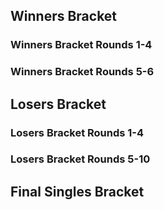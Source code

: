 {{DISPLAYTITLE:Avalon M-III: Singles Bracket}}{{SetGame|melee}}
{{tabs static
|name1=Overview
|link1=Avalon/M/III
|name2=Singles Bracket
|link2=Avalon/M/III/Singles Bracket
|name3=Doubles Bracket
|link3=Avalon/M/III/Doubles Bracket
|This=2
}}
==Winners Bracket==
===Winners Bracket Rounds 1-4===
{{128DEWBracketA
|tourneylink=Avalon/M/III
|tourneyname=Avalon M-III
<!--Round of 128-->
|r1m1p1=Westballz |r1m1p1flag=us |r1m1p1score={{Win}} |r1m1win=1
|r1m1p2=Bye |r1m1p2flag= |r1m1p2score=
|r1m2p1=serket |r1m2p1flag=nl |r1m2p1score= |r1m2win=2
|r1m2p2=sausage948 |r1m2p2flag=nl |r1m2p2score={{Win}}
|r1m3p1=Tyra |r1m3p1flag=de |r1m3p1score={{Win}} |r1m3win=1
|r1m3p2=yungbami |r1m3p2flag=nl |r1m3p2score=
|r1m4p1=Hanyuuki |r1m4p1flag=nl |r1m4p1score={{Win}} |r1m4win=1
|r1m4p2=D.K. |r1m4p2flag= |r1m4p2score=
|r1m5p1=JP |r1m5p1flag=nl |r1m5p1score={{Win}} |r1m5win=1
|r1m5p2=Olivier |r1m5p2flag=nl |r1m5p2score=
|r1m6p1=Supergoomba |r1m6p1flag=nl |r1m6p1score={{Win}} |r1m6win=1
|r1m6p2=Enzio |r1m6p2flag= |r1m6p2score=
|r1m7p1=epikfaal |r1m7p1flag=nl |r1m7p1score={{Win}} |r1m7win=1
|r1m7p2=MKarma |r1m7p2flag= |r1m7p2score=
|r1m8p1=L.K. |r1m8p1flag= |r1m8p1score={{Win}} |r1m8win=1
|r1m8p2=FGFalcon |r1m8p2flag=nl |r1m8p2score=
|r1m9p1=SchlimmShady |r1m9p1flag=de |r1m9p1score={{Win}} |r1m9win=1
|r1m9p2=TM87 |r1m9p2flag= |r1m9p2score=
|r1m10p1=Wotchi |r1m10p1flag= |r1m10p1score= |r1m10win=2
|r1m10p2=Sir Dax |r1m10p2flag= |r1m10p2score={{Win}}
|r1m11p1=Flippy |r1m11p1flag=nl |r1m11p1score={{Win}} |r1m11win=1
|r1m11p2=Lucon |r1m11p2flag= |r1m11p2score=
|r1m12p1=Mono'PenisGuy |r1m12p1flag=fr |r1m12p1score={{Win}} |r1m12win=1
|r1m12p2=Okou |r1m12p2flag= |r1m12p2score=
|r1m13p1=Jimmy |r1m13p1flag=nl |r1m13p1score={{Win}} |r1m13win=1
|r1m13p2=joch |r1m13p2flag= |r1m13p2score=
|r1m14p1=TJ |r1m14p1flag=nl |r1m14p1score={{Win}} |r1m14win=1
|r1m14p2=Nielske |r1m14p2flag=nl |r1m14p2score=
|r1m15p1=PureEvil |r1m15p1flag=nl |r1m15p1score={{Win}} |r1m15win=1
|r1m15p2=Orvy |r1m15p2flag= |r1m15p2score=
|r1m16p1=Divinius |r1m16p1flag=nl |r1m16p1score= |r1m16win=2
|r1m16p2=Buymann |r1m16p2flag= |r1m16p2score={{Win}}
|r1m17p1=LLL.Jeapie |r1m17p1flag=nl |r1m17p1score={{Win}} |r1m17win=1
|r1m17p2=Juul |r1m17p2flag= |r1m17p2score=
|r1m18p1=Xawas |r1m18p1flag= |r1m18p1score={{Win}} |r1m18win=1
|r1m18p2=smashkid |r1m18p2flag= |r1m18p2score=
|r1m19p1=.FB |r1m19p1flag=nl |r1m19p1score={{Win}} |r1m19win=1
|r1m19p2=Gero N |r1m19p2flag= |r1m19p2score=
|r1m20p1=Bloodhank |r1m20p1flag=nl |r1m20p1score={{Win}} |r1m20win=1
|r1m20p2=Casper |r1m20p2flag=nl |r1m20p2score=
|r1m21p1=Stijn |r1m21p1flag=nl |r1m21p1score={{Win}} |r1m21win=1
|r1m21p2=J |r1m21p2flag= |r1m21p2score=
|r1m22p1=Panlake |r1m22p1flag= |r1m22p1score= |r1m22win=2
|r1m22p2=Detrumi |r1m22p2flag=nl |r1m22p2score={{Win}}
|r1m23p1=Kaese |r1m23p1flag=de |r1m23p1score={{Win}} |r1m23win=1
|r1m23p2=My Boy Blue |r1m23p2flag= |r1m23p2score=
|r1m24p1=Luuk |r1m24p1flag=nl |r1m24p1score={{Win}} |r1m24win=1
|r1m24p2=Faid |r1m24p2flag= |r1m24p2score=
|r1m25p1=Adam |r1m25p1flag=nl |r1m25p1score={{Win}} |r1m25win=1
|r1m25p2=Jr-High |r1m25p2flag= |r1m25p2score=
|r1m26p1=WolfJudgement |r1m26p1flag=nl |r1m26p1score={{Win}} |r1m26win=1
|r1m26p2=SOLID |r1m26p2flag= |r1m26p2score=
|r1m27p1=Utto |r1m27p1flag=nl |r1m27p1score={{Win}} |r1m27win=1
|r1m27p2=MarkT |r1m27p2flag= |r1m27p2score=
|r1m28p1=Alex |r1m28p1flag= |r1m28p1score={{Win}} |r1m28win=1
|r1m28p2=BDS |r1m28p2flag= |r1m28p2score=
|r1m29p1=Blaze |r1m29p1flag=de |r1m29p1score={{Win}} |r1m29win=1
|r1m29p2=Guniz |r1m29p2flag= |r1m29p2score=
|r1m30p1=Waqset |r1m30p1flag= |r1m30p1score= |r1m30win=2
|r1m30p2=EPIC |r1m30p2flag=nl |r1m30p2score={{Win}}
|r1m31p1=KasparV |r1m31p1flag=nl |r1m31p1score={{Win}} |r1m31win=1
|r1m31p2=FabulousReindeer |r1m31p2flag= |r1m31p2score=
|r1m32p1=Pixel |r1m32p1flag=nl |r1m32p1score={{Win}} |r1m32win=1
|r1m32p2=Familiar |r1m32p2flag= |r1m32p2score=
|r1m33p1=Amsah |r1m33p1flag=nl |r1m33p1score={{Win}} |r1m33win={{Win}}
|r1m33p2=Bye |r1m33p2flag= |r1m33p2score=
|r1m34p1=SBR |r1m34p1flag=nl |r1m34p1score={{Win}} |r1m34win=1
|r1m34p2=S13 |r1m34p2flag= |r1m34p2score=
|r1m35p1=Lars |r1m35p1flag=nl |r1m35p1score={{Win}} |r1m35win=1
|r1m35p2=Cheez |r1m35p2flag= |r1m35p2score=
|r1m36p1=Jeffz0r |r1m36p1flag=nl |r1m36p1score={{Win}} |r1m36win=1
|r1m36p2=Cruxis |r1m36p2flag= |r1m36p2score=
|r1m37p1=Rebaz |r1m37p1flag=nl |r1m37p1score={{Win}} |r1m37win=1
|r1m37p2=hond |r1m37p2flag=nl |r1m37p2score=
|r1m38p1=Protatoo |r1m38p1flag=nl |r1m38p1score={{Win}} |r1m38win=1
|r1m38p2=Doodle |r1m38p2flag= |r1m38p2score=
|r1m39p1=Supercat Meow |r1m39p1flag=de |r1m39p1score={{Win}} |r1m39win=1
|r1m39p2=Milkman |r1m39p2flag= |r1m39p2score=
|r1m40p1=Pilesthebaker |r1m40p1flag= |r1m40p1score= |r1m40win=2
|r1m40p2=fsmile |r1m40p2flag= |r1m40p2score={{Win}}
|r1m41p1=Remen |r1m41p1flag=nl |r1m41p1score={{Win}} |r1m41win=1
|r1m41p2=La Thor |r1m41p2flag= |r1m41p2score=
|r1m42p1=CheAkiwara |r1m42p1flag=de |r1m42p1score={{Win}} |r1m42win=1
|r1m42p2=Simon381 |r1m42p2flag= |r1m42p2score=
|r1m43p1=Ryuker |r1m43p1flag=nl |r1m43p1score={{Win}} |r1m43win=1
|r1m43p2=Mello |r1m43p2flag= |r1m43p2score=
|r1m44p1=EndOfStory |r1m44p1flag=de |r1m44p1score={{Win}} |r1m44win=1
|r1m44p2=AUS |r1m44p2flag= |r1m44p2score=
|r1m45p1=Avalancer |r1m45p1flag=nl |r1m45p1score={{Win}} |r1m45win=1
|r1m45p2=Hex |r1m45p2flag= |r1m45p2score=
|r1m46p1=Syophan |r1m46p1flag= |r1m46p1score= |r1m46win=2
|r1m46p2=Double D |r1m46p2flag= |r1m46p2score={{Win}}
|r1m47p1=FrozenLight1337 |r1m47p1flag=de |r1m47p1score={{Win}} |r1m47win=1
|r1m47p2=Markovic |r1m47p2flag=nl |r1m47p2score=
|r1m48p1=Matthijs |r1m48p1flag=nl |r1m48p1score= |r1m48win=2
|r1m48p2=Becx |r1m48p2flag=nl |r1m48p2score={{Win}}
|r1m49p1=Zgetto |r1m49p1flag=nl |r1m49p1score={{Win}} |r1m49win=1
|r1m49p2=Kune |r1m49p2flag=nl |r1m49p2score=
|r1m50p1=SSJ2Luigi |r1m50p1flag=nl |r1m50p1score= |r1m50win=2
|r1m50p2=Sacred Silentwater |r1m50p2flag=nl |r1m50p2score={{Win}} 
|r1m51p1=seo |r1m51p1flag=nl |r1m51p1score={{Win}} |r1m51win=1
|r1m51p2=Chill |r1m51p2flag= |r1m51p2score=
|r1m52p1=Mojohans |r1m52p1flag=de |r1m52p1score={{Win}} |r1m52win=1
|r1m52p2=Cookie |r1m52p2flag= |r1m52p2score=
|r1m53p1=DaLung |r1m53p1flag=de |r1m53p1score={{Win}} |r1m53win=1
|r1m53p2=ikuy |r1m53p2flag= |r1m53p2score=
|r1m54p1=Omega |r1m54p1flag= |r1m54p1score= |r1m54win=2
|r1m54p2=Djangief |r1m54p2flag=nl |r1m54p2score={{Win}}
|r1m55p1=Ace |r1m55p1flag=nl|r1m55p1score={{Win}} |r1m55win=1
|r1m55p2=nazrorn |r1m55p2flag= |r1m55p2score=
|r1m56p1=PogoPeanut |r1m56p1flag=nl |r1m56p1score={{Win}} |r1m56win=2
|r1m56p2=GcB |r1m56p2flag=de |r1m56p2score=
|r1m57p1=Däumling |r1m57p1flag=de |r1m57p1score={{Win}} |r1m57win=1
|r1m57p2=Little Bro |r1m57p2flag= |r1m57p2score=
|r1m58p1=Atlas |r1m58p1flag=nl |r1m58p1score={{Win}} |r1m58win=1
|r1m58p2=Sjors |r1m58p2flag= |r1m58p2score=
|r1m59p1=Nuckels |r1m59p1flag=nl |r1m59p1score={{Win}} |r1m59win=1
|r1m59p2=Nvrmnd |r1m59p2flag=nl |r1m59p2score=
|r1m60p1=Con Fuzius |r1m60p1flag=de |r1m60p1score={{Win}} |r1m60win=1
|r1m60p2=BasBB |r1m60p2flag= |r1m60p2score=
|r1m61p1=Jim Morrison |r1m61p1flag=nl |r1m61p1score={{Win}} |r1m61win=1
|r1m61p2=Wuobekim |r1m61p2flag= |r1m61p2score=
|r1m62p1=radicaL3i |r1m62p1flag=nl |r1m62p1score= |r1m62win=2
|r1m62p2=Enemis |r1m62p2flag=nl |r1m62p2score={{Win}}
|r1m63p1=PureSkillz |r1m63p1flag=nl |r1m63p1score={{Win}} |r1m63win=1
|r1m63p2=MelroX |r1m63p2flag= |r1m63p2score=
|r1m64p1=Halzyn |r1m64p1flag=nl |r1m64p1score={{Win}} |r1m64win=1
|r1m64p2=FezWa |r1m64p2flag=nl |r1m64p2score=

<!--Round of 64-->
|r2m1p1=Westballz |r2m1p1flag=us |r2m1p1score=2 |r2m1win=1
|r2m1p2=sausage948 |r2m1p2flag=nl |r2m1p2score=0
|r2m1details={{BracketMatchDetails
|vod=https://youtu.be/P_GtxaBQSo8
}}
|r2m2p1=Tyra |r2m2p1flag=de |r2m2p1score={{Win}} |r2m2win=1
|r2m2p2=Hanyuuki |r2m2p2flag=nl |r2m2p2score=
|r2m3p1=JP |r2m3p1flag=nl |r2m3p1score={{Win}} |r2m3win=1
|r2m3p2=Supergoomba |r2m3p2flag=nl |r2m3p2score=
|r2m4p1=epikfaal |r2m4p1flag=nl |r2m4p1score={{Win}} |r2m4win=1
|r2m4p2=L.K. |r2m4p2flag= |r2m4p2score=
|r2m5p1=SchlimmShady |r2m5p1flag=de |r2m5p1score={{Win}} |r2m5win=1
|r2m5p2=Sir Dax |r2m5p2flag= |r2m5p2score=
|r2m6p1=Flippy |r2m6p1flag=nl |r2m6p1score= |r2m6win=2
|r2m6p2=Mono'PenisGuy |r2m6p2flag=fr |r2m6p2score={{Win}}
|r2m7p1=Jimmy |r2m7p1flag=nl |r2m7p1score={{Win}} |r2m7win=1
|r2m7p2=TJ |r2m7p2flag=nl |r2m7p2score=
|r2m8p1=PureEvil |r2m8p1flag=nl |r2m8p1score={{Win}} |r2m8win=1
|r2m8p2=Buymann |r2m8p2flag= |r2m8p2score=
|r2m9p1=LLL.Jeapie |r2m9p1flag=nl |r2m9p1score={{Win}} |r2m9win=1
|r2m9p2=Xawas |r2m9p2flag= |r2m9p2score=
|r2m10p1=.FB |r2m10p1flag=nl |r2m10p1score={{Win}} |r2m10win=1
|r2m10p2=Bloodhank |r2m10p2flag=nl |r2m10p2score=
|r2m11p1=Stijn |r2m11p1flag=nl |r2m11p1score={{Win}} |r2m11win=1
|r2m11p2=Detrumi |r2m11p2flag=nl |r2m11p2score=
|r2m12p1=Kaese |r2m12p1flag=de |r2m12p1score={{Win}} |r2m12win=1
|r2m12p2=Luuk |r2m12p2flag=nl |r2m12p2score=
|r2m13p1=Adam |r2m13p1flag=nl |r2m13p1score={{Win}} |r2m13win=1
|r2m13p2=WolfJudgement |r2m13p2flag=nl |r2m13p2score=
|r2m14p1=Utto |r2m14p1flag=nl |r2m14p1score={{Win}} |r2m14win=1
|r2m14p2=Alex |r2m14p2flag= |r2m14p2score=
|r2m15p1=Blaze |r2m15p1flag=de |r2m15p1score={{Win}} |r2m15win=1
|r2m15p2=EPIC |r2m15p2flag=nl |r2m15p2score=
|r2m16p1=KasparV |r2m16p1flag=nl |r2m16p1score={{Win}} |r2m16win=1
|r2m16p2=Pixel |r2m16p2flag=nl |r2m16p2score=
|r2m17p1=Amsah |r2m17p1flag=nl |r2m17p1score={{Win}} |r2m17win=1
|r2m17p2=SBR |r2m17p2flag=nl |r2m17p2score=
|r2m18p1=Lars |r2m18p1flag=nl |r2m18p1score= |r2m18win=2
|r2m18p2=Jeffz0r |r2m18p2flag=nl |r2m18p2score={{Win}}
|r2m19p1=Rebaz |r2m19p1flag=nl |r2m19p1score={{Win}} |r2m19win=1
|r2m19p2=Protatoo |r2m19p2flag=nl |r2m19p2score=
|r2m20p1=Supercat Meow |r2m20p1flag=de |r2m20p1score={{Win}} |r2m20win=1
|r2m20p2=fsmile |r2m20p2flag= |r2m20p2score=
|r2m21p1=Remen |r2m21p1flag=nl |r2m21p1score={{Win}} |r2m21win=1
|r2m21p2=CheAkiwara |r2m21p2flag=de |r2m21p2score=
|r2m22p1=Ryuker |r2m22p1flag=nl |r2m22p1score={{Win}} |r2m22win=1
|r2m22p2=EndOfStory |r2m22p2flag=de |r2m22p2score=
|r2m23p1=Avalancer |r2m23p1flag=nl |r2m23p1score={{Win}} |r2m23win=1
|r2m23p2=Double D |r2m23p2flag= |r2m23p2score=
|r2m24p1=Frozenlight1337 |r2m24p1flag=de |r2m24p1score={{Win}} |r2m24win=1
|r2m24p2=Becx |r2m24p2flag=nl |r2m24p2score=
|r2m25p1=Zgetto |r2m25p1flag=nl |r2m25p1score={{Win}} |r2m25win=1
|r2m25p2=Sacred Silentwater |r2m25p2flag=nl |r2m25p2score=
|r2m26p1=seo |r2m26p1flag=nl |r2m26p1score= |r2m26win=2
|r2m26p2=Mojohans |r2m26p2flag=de |r2m26p2score={{Win}}
|r2m27p1=DaLung |r2m27p1flag=de |r2m27p1score={{Win}} |r2m27win=1
|r2m27p2=Djangief |r2m27p2flag=nl |r2m27p2score=
|r2m28p1=Ace |r2m28p1flag=nl |r2m28p1score={{Win}} |r2m28win=1
|r2m28p2=GcB |r2m28p2flag=de |r2m28p2score=
|r2m29p1=Däumling |r2m29p1flag=de |r2m29p1score={{Win}} |r2m29win=1
|r2m29p2=Atlas |r2m29p2flag=nl |r2m29p2score=
|r2m30p1=Nuckels |r2m30p1flag=nl |r2m30p1score={{Win}} |r2m30win=1
|r2m30p2=Con Fuzius|r2m30p2flag= de|r2m30p2score=
|r2m31p1=Jim Morrison |r2m31p1flag=nl |r2m31p1score={{Win}} |r2m31win=1
|r2m31p2=Enemis |r2m31p2flag=nl |r2m31p2score=
|r2m32p1=PureSkillz |r2m32p1flag=nl |r2m32p1score={{Win}} |r2m32win=1
|r2m32p2=Halzyn |r2m32p2flag=nl |r2m32p2score=

<!--Round of 32-->
|r3m1p1=Westballz |r3m1p1flag=us |r3m1p1score=2 |r3m1win=1
|r3m1p2=Tyra |r3m1p2flag=de |r3m1p2score=0
|r3m1details={{BracketMatchDetails
|vod=https://youtu.be/Me0HfduHYVw
}}
|r3m2p1=JP |r3m2p1flag=nl |r3m2p1score={{Win}} |r3m2win=1
|r3m2p2=epikfaal |r3m2p2flag=nl |r3m2p2score=
|r3m3p1=SchlimmShady |r3m3p1flag=de |r3m3p1score={{Win}} |r3m3win=1
|r3m3p2=Mono'PenisGuy |r3m3p2flag=fr |r3m3p2score=
|r3m4p1=Jimmy |r3m4p1flag=nl |r3m4p1score={{Win}} |r3m4win=1
|r3m4p2=PureEvil|r3m4p2flag=nl |r3m4p2score=
|r3m5p1=LLL.Jeapie|r3m5p1flag=nl |r3m5p1score={{Win}} |r3m5win=1
|r3m5p2=.FB|r3m5p2flag=nl |r3m5p2score=
|r3m6p1=Stijn|r3m6p1flag=nl |r3m6p1score={{Win}} |r3m6win=1
|r3m6p2=Kaese|r3m6p2flag=de |r3m6p2score=
|r3m7p1=Adam|r3m7p1flag=nl |r3m7p1score={{Win}} |r3m7win=1
|r3m7p2=Utto|r3m7p2flag=nl |r3m7p2score=
|r3m8p1=Blaze|r3m8p1flag=de |r3m8p1score={{Win}} |r3m8win=1
|r3m8p2=KasparV|r3m8p2flag=nl |r3m8p2score=
|r3m9p1=Amsah|r3m9p1flag=nl |r3m9p1score=2 |r3m9win=1
|r3m9p2=Jeffz0r|r3m9p2flag=nl |r3m9p2score=0
|r3m9details={{BracketMatchDetails
|vod=https://youtu.be/i2KH9N5lgwg
}}
|r3m10p1=Rebaz|r3m10p1flag=nl |r3m10p1score={{Win}} |r3m10win=1
|r3m10p2=Supercat Meow |r3m10p2flag=de |r3m10p2score=
|r3m11p1=Remen|r3m11p1flag=nl |r3m11p1score={{Win}} |r3m11win=1
|r3m11p2=Ryuker|r3m11p2flag=nl |r3m11p2score=
|r3m12p1=Avalancer |r3m12p1flag=nl |r3m12p1score={{Win}} |r3m12win=1
|r3m12p2=FrozenLight1337|r3m12p2flag=de |r3m12p2score=
|r3m13p1=Zgetto|r3m13p1flag=nl |r3m13p1score={{Win}} |r3m13win=1
|r3m13p2=Mojohans|r3m13p2flag=de |r3m13p2score=
|r3m14p1=DaLung|r3m14p1flag=de |r3m14p1score={{Win}} |r3m14win=1
|r3m14p2=Ace|r3m14p2flag=nl |r3m14p2score=
|r3m15p1=Däumling |r3m15p1flag=de |r3m15p1score=2 |r3m15win=1
|r3m15p2=Nuckels|r3m15p2flag=nl |r3m15p2score=0
|r3m15details={{BracketMatchDetails
|vod=https://youtu.be/8IMct7mEkr8
}}
|r3m16p1=Jim Morrison |r3m16p1flag=nl |r3m16p1score={{Win}} |r3m16win=1
|r3m16p2=PureSkillz |r3m16p2flag=nl |r3m16p2score=

<!--Round of 16-->
|r4m1p1=Westballz |r4m1p1flag=us |r4m1p1score=2 |r4m1win=1
|r4m1p2=JP |r4m1p2flag=nl |r4m1p2score=1
|r4m1details={{BracketMatchDetails
|vod=https://youtu.be/OF99vEezjIk
}}
|r4m2p1=SchlimmShady |r4m2p1flag=de |r4m2p1score={{Win}} |r4m2win=1
|r4m2p2=Jimmy |r4m2p2flag=nl |r4m2p2score=
|r4m3p1=LLL.Jeapie |r4m3p1flag=nl |r4m3p1score=2|r4m3win=1
|r4m3p2=Stijn |r4m3p2flag=nl |r4m3p2score=0
|r4m3details={{BracketMatchDetails
|vod=https://youtu.be/80O_uHPsdAY
}}
|r4m4p1=Adam |r4m4p1flag=nl |r4m4p1score={{Win}} |r4m4win=1
|r4m4p2=Blaze |r4m4p2flag=de |r4m4p2score=
|r4m5p1=Amsah |r4m5p1flag=nl |r4m5p1score={{Win}} |r4m5win=1
|r4m5p2=Rebaz |r4m5p2flag=nl |r4m5p2score=
|r4m6p1=Remen |r4m6p1flag=nl |r4m6p1score={{Win}} |r4m6win=1
|r4m6p2=Avalancer |r4m6p2flag=nl |r4m6p2score=
|r4m7p1=Zgetto |r4m7p1flag=nl |r4m7p1score={{Win}} |r4m7win=1
|r4m7p2=DaLung |r4m7p2flag=de |r4m7p2score=
|r4m8p1=Däumling |r4m8p1flag=de |r4m8p1score=2|r4m8win=1
|r4m8p2=Jim Morrison |r4m8p2flag=nl |r4m8p2score=1
|r4m8details={{BracketMatchDetails
|vod=https://youtu.be/-8VehSQyHy8
}}
}}

===Winners Bracket Rounds 5-6===
{{8DEWBracketA
|tourneylink=
|tourneyname=
<!-- Quarterfinals -->
|r1m1p1=Westballz |r1m1p1flag=us |r1m1p1score=3
|r1m1p2=SchlimmShady |r1m1p2flag=de |r1m1p2score=0
|r1m1win=1
|r1m1details={{BracketMatchDetails
|vod=https://youtu.be/-FWM1gGQpZE
}}

|r1m2p1=LLL.Jeapie |r1m2p1flag=nl |r1m2p1score=3
|r1m2p2=Adam |r1m2p2flag=nl |r1m2p2score=0
|r1m2win=1
|r1m2details={{BracketMatchDetails
|vod=https://youtu.be/ZYw-7d77bWA
}}

|r1m3p1=Amsah |r1m3p1flag=nl |r1m3p1score=3
|r1m3p2=Remen |r1m3p2flag=nl |r1m3p2score=0
|r1m3win=1
|r1m3details={{BracketMatchDetails
|vod=https://youtu.be/2XwuiC526TA
}}

|r1m4p1=Zgetto |r1m4p1flag=nl |r1m4p1score=1
|r1m4p2=Däumling |r1m4p2flag=de |r1m4p2score=3
|r1m4win=2
|r1m4details={{BracketMatchDetails
|vod=https://youtu.be/PvKGflsY3os
}}

<!-- SEMIFINALS -->
|r2m1p1=Westballz |r2m1p1flag=us |r2m1p1score=3
|r2m1p2=LLL.Jeapie |r2m1p2flag=nl |r2m1p2score=0
|r2m1win=1
|r2m1details={{BracketMatchDetails
|vod=https://youtu.be/9e_OKoIkewY
}}

|r2m2p1=Amsah |r2m2p1flag=nl |r2m2p1score=2
|r2m2p2=Däumling |r2m2p2flag=de |r2m2p2score=3
|r2m2win=2
|r2m2details={{BracketMatchDetails
|vod=https://youtu.be/D0q7mz0m5fY
}}
}}
==Losers Bracket==
===Losers Bracket Rounds 1-4===
{{128DELBracketSmwA
|tourneylink=Avalon/M/III
|tourneyname=Avalon M-III
|l1placement=97-128
|l2placement=65-96
|l3placement=49-64
|l4placement=33-48
<!--Round 1-->
|l1m1p1=Bye |l1m1p1flag= |l1m1p1score= |l1m1win=2
|l1m1p2=Serket |l1m1p2flag=nl |l1m1p2score={{Win}}
|l1m2p1=yungbami |l1m2p1flag=nl |l1m2p1score= |l1m2win=2
|l1m2p2=D.K. |l1m2p2flag= |l1m2p2score={{Win}}
|l1m3p1=Olivier |l1m3p1flag=nl |l1m3p1score={{Win}} |l1m3win=1
|l1m3p2=Enzio |l1m3p2flag= |l1m3p2score=
|l1m4p1=MKarma |l1m4p1flag= |l1m4p1score={{Win}} |l1m4win=1
|l1m4p2=FGFalcon |l1m4p2flag=nl |l1m4p2score=
|l1m5p1=TM87 |l1m5p1flag= |l1m5p1score= |l1m5win=2
|l1m5p2=Wotchi |l1m5p2flag= |l1m5p2score={{Win}}
|l1m6p1=Lucon |l1m6p1flag= |l1m6p1score= |l1m6win=2
|l1m6p2=Okou |l1m6p2flag= |l1m6p2score={{Win}}
|l1m7p1=joch |l1m7p1flag=nl |l1m7p1score={{Win}} |l1m7win=1
|l1m7p2=Nielske |l1m7p2flag=nl |l1m7p2score=
|l1m8p1=Orvy |l1m8p1flag= |l1m8p1score= |l1m8win=2
|l1m8p2=Divinius |l1m8p2flag=nl |l1m8p2score={{Win}}
|l1m9p1=Juul |l1m9p1flag= |l1m9p1score={{Win}} |l1m9win=1
|l1m9p2=smashkid |l1m9p2flag= |l1m9p2score=
|l1m10p1=Gero N |l1m10p1flag= |l1m10p1score={{Win}} |l1m10win=1
|l1m10p2=Casper |l1m10p2flag=nl |l1m10p2score=
|l1m11p1=J |l1m11p1flag= |l1m11p1score={{Win}} |l1m11win=1
|l1m11p2=Panlake |l1m11p2flag= |l1m11p2score=
|l1m12p1=My Boy Blue |l1m12p1flag= |l1m12p1score= |l1m12win=2
|l1m12p2=Faid |l1m12p2flag= |l1m12p2score={{Win}}
|l1m13p1=Jr-High |l1m13p1flag= |l1m13p1score={{Win}} |l1m13win=1
|l1m13p2=SOLID |l1m13p2flag= |l1m13p2score=
|l1m14p1=MarkT |l1m14p1flag= |l1m14p1score=
|l1m14p2=BDS |l1m14p2flag= |l1m14p2score={{Win}}
|l1m14win=2
|l1m15p1=Guniz |l1m15p1flag= |l1m15p1score={{Win}}
|l1m15p2=Waqset |l1m15p2flag= |l1m15p2score=
|l1m15win=1
|l1m16p1=FabulousReindeer |l1m16p1flag= |l1m16p1score=
|l1m16p2=Familiar |l1m16p2flag= |l1m16p2score={{Win}}
|l1m16win=2
|l1m17p1=Bye |l1m17p1flag= |l1m17p1score=
|l1m17p2=S13 |l1m17p2flag= |l1m17p2score={{Win}}
|l1m17win=2
|l1m18p1=Cheez |l1m18p1flag= |l1m18p1score={{Win}}
|l1m18p2=Cruxis |l1m18p2flag= |l1m18p2score=
|l1m18win=1
|l1m19p1=hond |l1m19p1flag=nl |l1m19p1score=
|l1m19p2=Doodle |l1m19p2flag= |l1m19p2score={{Win}}
|l1m19win=2
|l1m20p1=Milkman |l1m20p1flag= |l1m20p1score={{Win}}
|l1m20p2=Pilesthebaker |l1m20p2flag= |l1m20p2score=
|l1m20win=1
|l1m21p1=La Thor |l1m21p1flag= |l1m21p1score={{Win}}
|l1m21p2=Simon381 |l1m21p2flag= |l1m21p2score=
|l1m21win=1
|l1m22p1=Mello |l1m22p1flag= |l1m22p1score={{Win}}
|l1m22p2=AUS |l1m22p2flag= |l1m22p2score=
|l1m22win=1
|l1m23p1=Hex |l1m23p1flag= |l1m23p1score={{Win}}
|l1m23p2=Syophan|l1m23p2flag= |l1m23p2score=
|l1m23win=1
|l1m24p1=Markovic |l1m24p1flag=nl |l1m24p1score={{Win}}
|l1m24p2=Matthijs |l1m24p2flag=nl |l1m24p2score=
|l1m24win=1
|l1m25p1=Kune |l1m25p1flag=nl |l1m25p1score={{Win}}
|l1m25p2=SSJ2Luigi |l1m25p2flag=nl |l1m25p2score=
|l1m25win=1
|l1m26p1=Chill |l1m26p1flag= |l1m26p1score=
|l1m26p2=Cookie |l1m26p2flag= |l1m26p2score={{Win}}
|l1m26win=2
|l1m27p1=ikuy |l1m27p1flag= |l1m27p1score={{Win}}
|l1m27p2=Omega |l1m27p2flag= |l1m27p2score=
|l1m27win=1
|l1m28p1=nazrhom |l1m28p1flag= |l1m28p1score=
|l1m28p2=PogoPeanut |l1m28p2flag=nl |l1m28p2score={{Win}}
|l1m28win=2
|l1m29p1=Little Bro |l1m29p1flag= |l1m29p1score={{Win}}
|l1m29p2=Sjors |l1m29p2flag= |l1m29p2score=
|l1m29win=1
|l1m30p1=Nvrmnd |l1m30p1flag=nl |l1m30p1score=
|l1m30p2=BasBB |l1m30p2flag= |l1m30p2score={{Win}}
|l1m30win=2
|l1m31p1=Wuobekim |l1m31p1flag= |l1m31p1score=
|l1m31p2=radicaL3i |l1m31p2flag=nl |l1m31p2score={{Win}}
|l1m31win=2
|l1m32p1=MelroX |l1m32p1flag= |l1m32p1score=
|l1m32p2=FezWa |l1m32p2flag=nl |l1m32p2score={{Win}}
|l1m32win=2

<!--Round 2-->
|l2m1p1=Xawas|l2m1p1flag= |l2m1p1score={{Win}}
|l2m1p2=Serket|l2m1p2flag=nl |l2m1p2score=
|l2m1win=1
|l2m2p1=Bloodhank |l2m2p1flag=nl |l2m2p1score={{Win}}
|l2m2p2=D.K. |l2m2p2flag= |l2m2p2score=
|l2m2win=1
|l2m3p1=Detrumi |l2m3p1flag=nl |l2m3p1score=
|l2m3p2=Olivier |l2m3p2flag=nl |l2m3p2score={{Win}}
|l2m3win=2
|l2m4p1=Luuk|l2m4p1flag= |l2m4p1score={{Win}}
|l2m4p2=MKarma |l2m4p2flag= |l2m4p2score=
|l2m4win=1
|l2m5p1=WolfJudgement |l2m5p1flag=nl  |l2m5p1score={{Win}}
|l2m5p2=Wotchi |l2m5p2flag=|l2m5p2score=
|l2m5win=1
|l2m6p1=Alex |l2m6p1flag= |l2m6p1score=
|l2m6p2=Okou |l2m6p2flag= |l2m6p2score={{Win}}
|l2m6win=2
|l2m7p1=EPIC |l2m7p1flag=nl |l2m7p1score={{Win}}
|l2m7p2=joch |l2m7p2flag=nl |l2m7p2score=
|l2m7win=1
|l2m8p1=Pixel |l2m8p1flag=nl |l2m8p1score={{Win}}
|l2m8p2=Divinius |l2m8p2flag=nl |l2m8p2score=
|l2m8win=1
|l2m9p1=sausage948 |l2m9p1flag=nl |l2m9p1score={{Win}}
|l2m9p2=Juul |l2m9p2flag=nl |l2m9p2score=
|l2m9win=1
|l2m10p1=Hanyuuki |l2m10p1flag=nl |l2m10p1score={{Win}}
|l2m10p2=Gero N |l2m10p2flag= |l2m10p2score=
|l2m10win=1
|l2m11p1=Supergoomba |l2m11p1flag=nl |l2m11p1score={{Win}}
|l2m11p2=J |l2m11p2flag= |l2m11p2score=
|l2m11win=1
|l2m12p1=L.K. |l2m12p1flag= |l2m12p1score={{Win}}
|l2m12p2=Faid |l2m12p2flag= |l2m12p2score=
|l2m12win=1
|l2m13p1=Sir Dax |l2m13p1flag= |l2m13p1score=
|l2m13p2=Jr-High |l2m13p2flag= |l2m13p2score={{Win}}
|l2m13win=2
|l2m14p1=Flippy |l2m14p1flag=nl |l2m14p1score={{Win}}
|l2m14p2=BDS |l2m14p2flag= |l2m14p2score=
|l2m14win=1
|l2m15p1=TJ |l2m15p1flag=nl |l2m15p1score={{Win}}
|l2m15p2=Guniz |l2m15p2flag= |l2m15p2score=
|l2m15win=1
|l2m16p1=Buymann |l2m16p1flag= |l2m16p1score={{Win}}
|l2m16p2=Familiar |l2m16p2flag= |l2m16p2score=
|l2m16win=1
|l2m17p1=Sacred Silentwater |l2m17p1flag=nl |l2m17p1score=
|l2m17p2=S13 |l2m17p2flag= |l2m17p2score={{Win}}
|l2m17win=2
|l2m18p1=seo  |l2m18p1flag=nl |l2m18p1score={{Win}}
|l2m18p2=Cheez|l2m18p2flag= |l2m18p2score=
|l2m18win=1
|l2m19p1=Djangief|l2m19p1flag=nl |l2m19p1score={{Win}}
|l2m19p2=Doodle  |l2m19p2flag= |l2m19p2score=
|l2m19win=1
|l2m20p1=GcB |l2m20p1flag=de |l2m20p1score={{Win}}
|l2m20p2=Milkman |l2m20p2flag= |l2m20p2score=
|l2m20win=1
|l2m21p1=Atlas |l2m21p1flag=nl |l2m21p1score={{Win}}
|l2m21p2=LaThor |l2m21p2flag= |l2m21p2score=
|l2m21win=1
|l2m22p1=Con Fuzius |l2m22p1flag=de |l2m22p1score={{Win}}
|l2m22p2=Mello |l2m22p2flag= |l2m22p2score=
|l2m22win=1
|l2m23p1=Enemis |l2m23p1flag=nl |l2m23p1score=
|l2m23p2=Hex |l2m23p2flag= |l2m23p2score={{Win}}
|l2m23win=2
|l2m24p1=Halzyn |l2m24p1flag=nl |l2m24p1score={{Win}}
|l2m24p2=Markovic |l2m24p2flag=nl |l2m24p2score=
|l2m24win=1
|l2m25p1=SBR |l2m25p1flag=nl |l2m25p1score={{Win}}
|l2m25p2=Kune |l2m25p2flag=nl |l2m25p2score=
|l2m25win=1
|l2m26p1=Lars |l2m26p1flag=nl |l2m26p1score={{Win}}
|l2m26p2=Cookie |l2m26p2flag= |l2m26p2score=
|l2m26win=1
|l2m27p1=Protatoo |l2m27p1flag=nl |l2m27p1score={{Win}}
|l2m27p2=ikuy |l2m27p2flag= |l2m27p2score=
|l2m27win=1
|l2m28p1=fsmile |l2m28p1flag= |l2m28p1score=
|l2m28p2=PogoPeanut |l2m28p2flag=nl |l2m28p2score={{Win}}
|l2m28win=2
|l2m29p1=Little Bro |l2m29p1flag= |l2m29p1score={{Win}}
|l2m29p2=CheAkiwara |l2m29p2flag=de |l2m29p2score=
|l2m29win=1
|l2m30p1=EndOfStory |l2m30p1flag=de |l2m30p1score={{Win}}
|l2m30p2=BasBB |l2m30p2flag= |l2m30p2score=
|l2m30win=1
|l2m31p1=Double D|l2m31p1flag=|l2m31p1score={{Win}}
|l2m31p2=radicaL3i  |l2m31p2flag=nl |l2m31p2score=
|l2m31win=1
|l2m32p1=Becx|l2m32p1flag=nl |l2m32p1score=
|l2m32p2=FezWa |l2m32p2flag=nl |l2m32p2score={{Win}}
|l2m32win=2

<!--Round 3-->
|l3m1p1=Xawas |l3m1p1flag= |l3m1p1score=
|l3m1p2=Bloodhank |l3m1p2flag=nl |l3m1p2score={{Win}}
|l3m1win=2
|l3m2p1=Olivier |l3m2p1flag=nl |l3m2p1score={{Win}}
|l3m2p2=Luuk |l3m2p2flag=nl |l3m2p2score=
|l3m2win=1
|l3m3p1=WolfJudgement |l3m3p1flag=nl |l3m3p1score=
|l3m3p2=Okou |l3m3p2flag= |l3m3p2score={{Win}}
|l3m3win=2
|l3m4p1=EPIC |l3m4p1flag=nl |l3m4p1score=
|l3m4p2=Pixel |l3m4p2flag=nl |l3m4p2score={{Win}}
|l3m4win=2
|l3m5p1=sausage948 |l3m5p1flag=nl |l3m5p1score=
|l3m5p2=Hanyuuki |l3m5p2flag=nl |l3m5p2score={{Win}}
|l3m5win=2
|l3m6p1=Supergoomba |l3m6p1flag=nl |l3m6p1score={{Win}}
|l3m6p2=L.K. |l3m6p2flag= |l3m6p2score=
|l3m6win=1
|l3m7p1=Jr-High |l3m7p1flag= |l3m7p1score=
|l3m7p2=Flippy |l3m7p2flag=nl |l3m7p2score={{Win}}
|l3m7win=2
|l3m8p1=TJ |l3m8p1flag=nl |l3m8p1score=
|l3m8p2=Buymann |l3m8p2flag= |l3m8p2score={{Win}}
|l3m8win=2
|l3m9p1=S13 |l3m9p1flag= |l3m9p1score=
|l3m9p2=seo |l3m9p2flag=nl |l3m9p2score={{Win}}
|l3m9win=2
|l3m10p1=Djangief |l3m10p1flag=nl |l3m10p1score=
|l3m10p2=GcB |l3m10p2flag=de |l3m10p2score={{Win}}
|l3m10win=2
|l3m11p1=Atlas |l3m11p1flag=nl |l3m11p1score=
|l3m11p2=Con Fuzius |l3m11p2flag=de |l3m11p2score={{Win}}
|l3m11win=2
|l3m12p1=Hex |l3m12p1flag= |l3m12p1score=
|l3m12p2=Halzyn |l3m12p2flag=nl |l3m12p2score={{Win}}
|l3m12win=2
|l3m13p1=SBR |l3m13p1flag=nl |l3m13p1score=
|l3m13p2=Lars |l3m13p2flag=nl |l3m13p2score={{Win}}
|l3m13win=2
|l3m14p1=Protatoo |l3m14p1flag=nl |l3m14p1score=
|l3m14p2=PogoPeanut |l3m14p2flag=nl |l3m14p2score={{Win}}
|l3m14win=2
|l3m15p1=CheAkiwara |l3m15p1flag=de |l3m15p1score={{Win}}
|l3m15p2=EndOfStory|l3m15p2flag=de |l3m15p2score=
|l3m15win=1
|l3m16p1=DoubleD |l3m16p1flag= |l3m16p1score=
|l3m16p2=FezWa |l3m16p2flag=nl |l3m16p2score={{Win}}
|l3m16win=2

<!--Round 4-->
|l4m1p1=Ryuker |l4m1p1flag=nl |l4m1p1score={{Win}}
|l4m1p2=Bloodhank |l4m1p2flag=nl |l4m1p2score=
|l4m1win=1
|l4m2p1=FrozenLight1337|l4m2p1flag=de |l4m2p1score={{Win}}
|l4m2p2=Olivier  |l4m2p2flag=nl |l4m2p2score=
|l4m2win=1
|l4m3p1=Jeffz0r |l4m3p1flag=nl |l4m3p1score={{Win}}
|l4m3p2=Okou |l4m3p2flag= |l4m3p2score=
|l4m3win=1
|l4m4p1=Supercat Meow |l4m4p1flag=de |l4m4p1score={{Win}}
|l4m4p2=Pixel |l4m4p2flag=nl |l4m4p2score=
|l4m4win=1
|l4m5p1=Nuckels |l4m5p1flag=nl |l4m5p1score=
|l4m5p2=Hanyuuki |l4m5p2flag=nl |l4m5p2score={{Win}}
|l4m5win=2
|l4m6p1=PureSkillz |l4m6p1flag=nl |l4m6p1score={{Win}}
|l4m6p2=Supergoomba |l4m6p2flag=nl |l4m6p2score=
|l4m6win=1
|l4m7p1=Mojohans |l4m7p1flag=de |l4m7p1score={{Win}}
|l4m7p2=Flippy |l4m7p2flag=nl |l4m7p2score=
|l4m7win=1
|l4m8p1=Ace |l4m8p1flag=nl |l4m8p1score={{Win}}
|l4m8p2=Buymann  |l4m8p2flag= |l4m8p2score=
|l4m8win=1
|l4m9p1=Mono'PenisGuy |l4m9p1flag=fr |l4m9p1score={{Win}}
|l4m9p2=seo |l4m9p2flag=nl |l4m9p2score=
|l4m9win=1
|l4m10p1=PureEvil|l4m10p1flag=nl |l4m10p1score=
|l4m10p2=GcB  |l4m10p2flag=de |l4m10p2score={{Win}}
|l4m10win=2
|l4m11p1=Tyra |l4m11p1flag=de |l4m11p1score=
|l4m11p2=Con Fuzius |l4m11p2flag=de |l4m11p2score={{Win}}
|l4m11win=2
|l4m12p1=epikfaal |l4m12p1flag=nl |l4m12p1score={{Win}}
|l4m12p2=Halzyn |l4m12p2flag=nl |l4m12p2score=
|l4m12win=1
|l4m13p1=Utto |l4m13p1flag=nl |l4m13p1score=
|l4m13p2=Lars |l4m13p2flag=nl |l4m13p2score={{Win}}
|l4m13win=2
|l4m14p1=KasparV |l4m14p1flag=nl |l4m14p1score={{Win}}
|l4m14p2=PogoPeanut |l4m14p2flag=nl |l4m14p2score=
|l4m14win=1
|l4m15p1=.FB |l4m15p1flag=nl |l4m15p1score={{Win}}
|l4m15p2=CheAkiwara |l4m15p2flag=de |l4m15p2score=
|l4m15win=1
|l4m16p1=Kaese |l4m16p1flag=de|l4m16p1score={{Win}}
|l4m16p2=FezWa |l4m16p2flag=nl|l4m16p2score=
|l4m16win=1
}}

===Losers Bracket Rounds 5-10===
{{32DELBracketSmwA
|tourneylink=Avalon/M/III
|tourneyname=Avalon M-III
|l1placement=25-32
|l2placement=17-24
|l3placement=13-16
|l4placement=9-12
|l5placement=7-8
|l6placement=5-6
|L1=Losers Round 5
|L2=Losers Round 6
|L3=Losers Round 7
|L4=Losers Round 8
|L5=Losers Round 9
|L6=Losers Round 10

|l1m1p1=Ryuker |l1m1p1flag=nl |l1m1p1score= |l1m1win=2
|l1m1p2=FrozenLight1337 |l1m1p2flag=de |l1m1p2score={{Win}}
|l1m2p1=Jeffz0r |l1m2p1flag=nl |l1m2p1score= |l1m2win=2
|l1m2p2=Supercat Meow |l1m2p2flag=de |l1m2p2score={{Win}}
|l1m3p1=Hanyuuki |l1m3p1flag=nl |l1m3p1score={{Win}} |l1m3win=1
|l1m3p2=PureSkillz |l1m3p2flag=nl |l1m3p2score=
|l1m4p1=Mojohans |l1m4p1flag=de |l1m4p1score={{Win}} |l1m4win=1
|l1m4p2=Ace |l1m4p2flag=nl |l1m4p2score=
|l1m5p1=Mono'PenisGuy |l1m5p1flag=fr |l1m5p1score={{Win}} |l1m5win=1
|l1m5p2=GcB |l1m5p2flag=de |l1m5p2score=
|l1m6p1=Con Fuzius |l1m6p1flag=de |l1m6p1score={{Win}} |l1m6win=1
|l1m6p2=epikfaal |l1m6p2flag=nl |l1m6p2score=
|l1m7p1=Lars |l1m7p1flag=nl |l1m7p1score= |l1m7win=2
|l1m7p2=KasparV |l1m7p2flag=nl |l1m7p2score={{Win}}
|l1m8p1=.FB |l1m8p1flag=nl |l1m8p1score={{Win}} |l1m8win=1
|l1m8p2=Kaese |l1m8p2flag=de |l1m8p2score=

|l2m1p1=Stijn |l2m1p1flag=nl |l2m1p1score= |l2m1win=2
|l2m1p2=FrozenLight1337 |l2m1p2flag=de |l2m1p2score={{Win}}
|l2m2p1=Blaze |l2m2p1flag=de |l2m2p1score={{Win}} |l2m2win=1
|l2m2p2=Supercat Meow |l2m2p2flag=de |l2m2p2score=
|l2m3p1=JP |l2m3p1flag=nl |l2m3p1score={{Win}} |l2m3win=1
|l2m3p2=Hanyuuki |l2m3p2flag=nl |l2m3p2score=
|l2m4p1=Jimmy |l2m4p1flag=nl |l2m4p1score= |l2m4win=2
|l2m4p2=Mojohans |l2m4p2flag=de |l2m4p2score={{Win}}
|l2m5p1=DaLung |l2m5p1flag=de |l2m5p1score={{Win}} |l2m5win=1
|l2m5p2=Mono'PenisGuy |l2m5p2flag=fr |l2m5p2score=
|l2m6p1=Jim Morrison |l2m6p1flag=nl |l2m6p1score={{Win}} |l2m6win=1
|l2m6p2=Con Fuzius |l2m6p2flag=de |l2m6p2score=
|l2m7p1=Rebaz |l2m7p1flag=nl |l2m7p1score={{Win}} |l2m7win=1
|l2m7p2=KasparV |l2m7p2flag=nl |l2m7p2score=
|l2m8p1=Avalancer |l2m8p1flag=nl |l2m8p1score={{Win}} |l2m8win=1
|l2m8p2=.FB |l2m8p2flag=nl |l2m8p2score=

|l3m1p1=FrozenLight1337 |l3m1p1flag=de |l3m1p1score={{Win}} |l3m1win=1
|l3m1p2=Blaze |l3m1p2flag=de |l3m1p2score=
|l3m2p1=JP |l3m2p1flag=nl |l3m2p1score={{Win}} |l3m2win=1
|l3m2p2=Mojohans |l3m2p2flag=de |l3m2p2score=
|l3m3p1=DaLung |l3m3p1flag=de |l3m3p1score={{Win}} |l3m3win=1
|l3m3p2=Jim Morrison |l3m3p2flag=nl |l3m3p2score=
|l3m4p1=Rebaz |l3m4p1flag=nl |l3m4p1score= |l3m4win=2
|l3m4p2=Avalancer |l3m4p2flag=nl |l3m4p2score={{Win}}

|l4m1p1=Remen |l4m1p1flag=nl |l4m1p1score= |l4m1win=2
|l4m1p2=FrozenLight1337 |l4m1p2flag=de |l4m1p2score={{Win}}
|l4m2p1=Zgetto |l4m2p1flag=nl |l4m2p1score={{Win}} |l4m2win=1
|l4m2p2=JP |l4m2p2flag=nl |l4m2p2score=
|l4m3p1=SchlimmShady |l4m3p1flag=de |l4m3p1score=3 |l4m3win=1
|l4m3p2=DeLung |l4m3p2flag=de |l4m3p2score=1
|l4m3details={{BracketMatchDetails
|vod=https://youtu.be/jxp8Ga2p4eQ
}}
|l4m4p1=Adam |l4m4p1flag=nl |l4m4p1score={{Win}} |l4m4win=1
|l4m4p2=Avalancer |l4m4p2flag=nl |l4m4p2score=

|l5m1p1=FrozenLight1337 |l5m1p1flag=de |l5m1p1score= |l5m1win=2
|l5m1p2=Zgetto |l5m1p2flag=nl |l5m1p2score={{Win}}
|l5m2p1=SchlimmShady |l5m2p1flag=de |l5m2p1score=1 |l5m2win=2
|l5m2p2=Adam |l5m2p2flag=nl |l5m2p2score=3
|l5m2details={{BracketMatchDetails
|vod=https://youtu.be/UlxhU9jYrj4
}}

|l6m1p1=LLL.Jeapie |l6m1p1flag=nl |l6m1p1score=1 |l6m1win=2
|l6m1p2=Zgetto |l6m1p2flag=nl |l6m1p2score=3
|l6m1details={{BracketMatchDetails
|vod=https://youtu.be/FG5ie7fdQ0k
}}
|l6m2p1=Amsah |l6m2p1flag=nl |l6m2p1score=3 |l6m2win=1
|l6m2p2=Adam |l6m2p2flag=nl |l6m2p2score=2
|l6m2details={{BracketMatchDetails
|vod=https://youtu.be/IXKwATKnFH4
}}
}}
<onlyinclude>
==Final Singles Bracket==
{{DEFinalSmwBracket
|tourneylink=Avalon/M/III
|tourneyname=Avalon M-III
|l1placement=4
|r2placement=3
|r3loserplacement=2
|r3winnerplacement=1
|export_score=true

<!-- FROM WINNERS -->
|r1m1p1=Westballz |r1m1p1flag=us |r1m1p1score=3
|r1m1p2=Däumling |r1m1p2flag=de |r1m1p2score=1
|r1m1win=1
|r1m1details={{BracketMatchDetails
|vod=https://youtu.be/rC9cbBwPYSU
}}

<!-- FROM LOSERS -->
|l1m1p1=Zgetto |l1m1p1flag=nl |l1m1p1score=3
|l1m1p2=Amsah |l1m1p2flag=nl |l1m1p2score=0
|l1m1win=1
|l1m1details={{BracketMatchDetails
|vod=https://youtu.be/x59IAce_qoE
}}

<!-- LOSERS FINALS -->
|r2m1p1=Däumling |r2m1p1flag=de |r2m1p1score=2
|r2m1p2=Zgetto |r2m1p2flag=nl |r2m1p2score=3
|r2m1win=2
|r2m1details={{BracketMatchDetails
|vod=https://youtu.be/VBWAUrlV3RQ
}}

<!-- GRAND FINALS -->
|r3m1p1=Westballz |r3m1p1flag=us |r3m1p1score=3
|r3m1p2=Zgetto |r3m1p2flag=nl |r3m1p2score=0
|r3m1win=1
|r3m1details={{BracketMatchDetails
|vod=https://youtu.be/PoLjoyWUqy4
}}
}}</onlyinclude>
